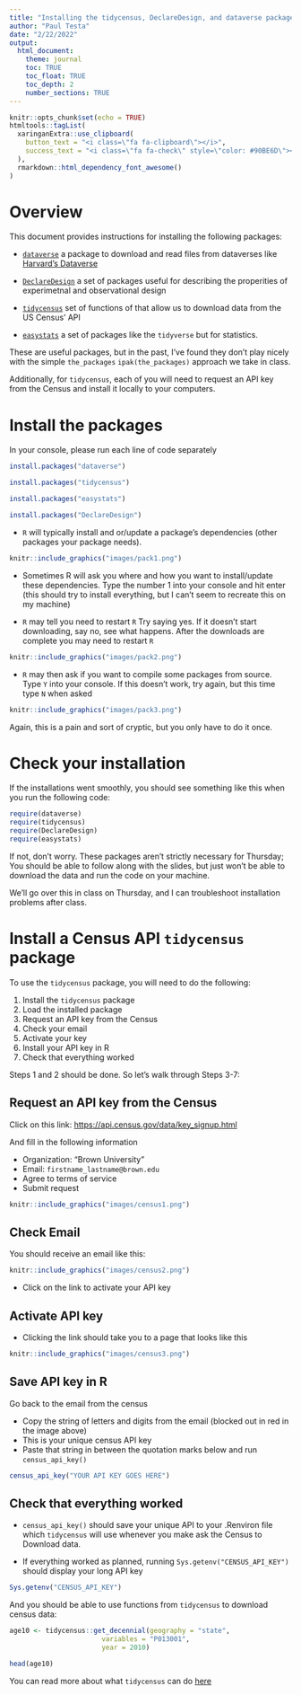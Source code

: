 ```yaml
---
title: "Installing the tidycensus, DeclareDesign, and dataverse packages"
author: "Paul Testa"
date: "2/22/2022"
output:
  html_document:
    theme: journal
    toc: TRUE
    toc_float: TRUE
    toc_depth: 2
    number_sections: TRUE
---
```


```r
knitr::opts_chunk$set(echo = TRUE)
htmltools::tagList(
  xaringanExtra::use_clipboard(
    button_text = "<i class=\"fa fa-clipboard\"></i>",
    success_text = "<i class=\"fa fa-check\" style=\"color: #90BE6D\"></i>",
  ),
  rmarkdown::html_dependency_font_awesome()
)
```

# Overview {-}

This document provides instructions for installing the following packages:

- [`dataverse`](https://cran.r-project.org/web/packages/dataverse/vignettes/A-introduction.html#:~:text=The%20dataverse%20package%20is%20the,into%20the%20reproducible%20research%20workflow.){target="_blank"} a package to download and read files from dataverses like [Harvard's Dataverse](https://dataverse.harvard.edu/)


- [`DeclareDesign`](https://declaredesign.org/){target="_blank"} a set of packages useful for describing the properities of experimetnal and observational design

- [`tidycensus`](https://walker-data.com/tidycensus/index.html){target="_blank"} set of functions of that allow us to download data from the US Census' API

- [`easystats`](https://easystats.github.io/easystats/){target="_blank"} a set of packages like the `tidyverse` but for statistics.


These are useful packages, but in the past, I've found they don't play nicely with the simple `the_packages` `ipak(the_packages)` approach we take in class. 

Additionally, for `tidycensus`, each of you will need to request an API key from the Census and install it locally to your computers.


# Install the packages

In your console, please run each line of code separately

```r
install.packages("dataverse")
```

```r
install.packages("tidycensus")
```

```r
install.packages("easystats")
```

```r
install.packages("DeclareDesign")
```


- `R` will typically install and or/update a package's dependencies (other packages your package needs). 

```r
knitr::include_graphics("images/pack1.png")
```


-  Sometimes R will ask you where and how you want to install/update these dependencies. Type the number 1 into your console and hit enter (this should try to install everything, but I can't seem to recreate this on my machine)

- `R` may tell you need to restart `R` Try saying yes. If it doesn't start downloading, say no, see what happens. After the downloads are complete you may need to restart `R`

```r
knitr::include_graphics("images/pack2.png")
```


- `R` may then ask if you want to compile some packages from source. Type `Y` into your console. If this doesn't work, try again, but this time type `N` when asked

```r
knitr::include_graphics("images/pack3.png")
```

Again, this is a pain and sort of cryptic, but you only have to do it once.

# Check your installation

If the installations went smoothly, you should see something like this when you run the following code:

```r
require(dataverse)
require(tidycensus)
require(DeclareDesign)
require(easystats)
```


If not, don't worry. These packages aren't strictly necessary for Thursday; You should be able to follow along with the slides, but just won't be able to download the data and run the code on your machine. 

We'll go over this in class on Thursday, and I can troubleshoot installation problems after class. 



# Install a Census API `tidycensus` package

To use the `tidycensus` package, you will need to do the following:

1. Install the `tidycensus` package
2. Load the installed package
3. Request an API key from the Census
4. Check your email
5. Activate your key
6. Install your API key in R
7. Check that everything worked

Steps 1 and 2 should be done. So let's walk through Steps 3-7:


## Request an API key from the Census

Click on this link: [https://api.census.gov/data/key_signup.html](https://api.census.gov/data/key_signup.html){target="_blank"}

And fill in the following information

- Organization: "Brown University"
- Email: `firstname_lastname@brown.edu`
- Agree to terms of service
- Submit request

```r
knitr::include_graphics("images/census1.png")
```

## Check Email

You should receive an email like this:

```r
knitr::include_graphics("images/census2.png")
```

- Click on the link to activate your API key

## Activate API key

- Clicking the link should take you to a page that looks like this

```r
knitr::include_graphics("images/census3.png")
```


## Save API key in R

Go back to the email from the census

- Copy the string of letters and digits from the email (blocked out in red in the image above)
- This is your unique census API key
- Paste that string in between the quotation marks below and run `census_api_key()`

```r
census_api_key("YOUR API KEY GOES HERE")
```

## Check that everything worked

- `census_api_key()` should save your unique API to your .Renviron file which `tidycensus` will use whenever you make ask the Census to Download data.

- If everything worked as planned, running `Sys.getenv("CENSUS_API_KEY")` should display your long API key

```r
Sys.getenv("CENSUS_API_KEY")

```

And you should be able to use functions from `tidycensus` to download census data:

```r
age10 <- tidycensus::get_decennial(geography = "state", 
                       variables = "P013001", 
                       year = 2010)

head(age10)
```

You can read more about what `tidycensus` can do [here](https://walker-data.com/tidycensus/articles/basic-usage.html){target="_blank"}


